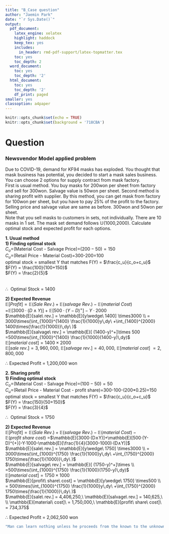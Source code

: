 ```yaml
---
title: "B_Case question"
author: "Jaemin Park"
date: "`r Sys.Date()`"
output:
  pdf_document:
    latex_engine: xelatex
    highlight: haddock
    keep_tex: yes
    includes:
      in_header: rmd-pdf-support/latex-topmatter.tex
    toc: yes
    toc_depth: 2
  word_document:
    toc: yes
    toc_depth: '2'
  html_document:
    toc: yes
    toc_depth: '2'
    df_print: paged
smaller: yes
classoption: a4paper
---
```

\newpage

```r
knitr::opts_chunk$set(echo = TRUE)
knitr::opts_chunk$set(background = '718CBA')  
```

# Question
### Newsvendor Model applied problem

Due to COVID-19, demand for KF94 masks has exploded. You thought that mask business has potential, you decided to start a mask sales business.\
You can choose 2 options for supply contract from mask factory.\
First is usual method. You buy masks for 200won per sheet from factory and sell for 300won. Salvage value is 50won per sheet. Second method is sharing profit with supplier. By this method, you can get mask from factory for 100won per sheet, but you have to pay 25% of the profit to the factory. Selling price and salvage value are same as before. 300won and 50won per sheet.\
Note that you sell masks to customers in sets, not individually. There are 10 masks in 1 set. The mask set demand follows $\mathbb{U}$(1000,2000). Calculate optimal stock and expected profit for each options.

**1. Usual method**\
$\textbf{1) Finding optimal stock}$\
$C_o$=(Material Cost - Salvage Price)=$(200-50)=150$\
$C_u$=(Retail Price - Material Cost)=300-200=100\
optimal stock = smallest Y that matches F(Y) = $\frac{c_u}{c_o+c_u}$\
$F(Y) = \frac{100}{100+150}$\
$F(Y) = \frac{2}{5}$\
\normalsize
\begin{equation*}
  f(x) =
  \begin{cases}
        \frac{1}{1000} & \text{when $1000 \leq\ x\ \leq\ 2000$} \\
        0           & \text{otherwise} 
  \end{cases}
\end{equation*}\
\begin{equation*}
  F(x) =
  \begin{cases}
        0           & \text{when $x\ \leq 1000$}\\
        \frac{x}{1000} -1 & \text{when $1000 \leq\ x\ \leq\ 2000$} \\
        1           & \text{when $x\ \geq 2000$} 
  \end{cases}
\end{equation*}\
$\therefore\ $ Optimal Stock = 1400\

$\textbf{2) Expected Revenue}$\
$\mathbb{E}[Profit]=\mathbb{E}(Sale\ Rev.)+\mathbb{E}(salvage\ Rev.)-\mathbb{E}(material\ Cost)$\
=$\mathbb{E}[3000·(D∧Y)]+\mathbb{E}[500·(Y-D)^{+}]-Y·2000$\
$\mathbb{E}[sale\ rev.] = \mathbb{E}[y\wedge\ 1400] \times3000 \\ = 3000\times(\int_{1000}^{1400} \frac{1}{1000}y\,dy\ +\int_{1400}^{2000} 1400\times{\frac{1}{1000}}\,dy\ )$\
$\mathbb{E}[salvage\ rev.] = \mathbb{E}[ (1400-y)^+]\times 500 =500\times(\int_{1000}^{1400} \frac{1}{1000}(1400-y)\,dy)$\
$\mathbb{E}[material\ cost] = 1400 \times 2000$\
$\mathbb{E}[sale\ rev.] = 3,960,000,\ \mathbb{E}[salvage\ rev.] = 40,000,\ \mathbb{E}[material\ cost]\ = 2,800,000$\

$\therefore$ Expected Profit = 1,200,000 won

**2. Sharing profit**\
$\textbf{1) Finding optimal stock}$\
$C_o$=(Material Cost - Salvage Price)=$(100-50)=50$\
$C_u$=(Retail Price - Material Cost - profit share)=300-100-(200*0.25)=150\
optimal stock = smallest Y that matches F(Y) = $\frac{c_u}{c_o+c_u}$\
$F(Y) = \frac{150}{50+150}$\
$F(Y) = \frac{3}{4}$\

$\therefore\ $ Optimal Stock = 1750\

$\textbf{2) Expected Revenue}$\
$\mathbb{E}[Profit]=\mathbb{E}(Sale\ Rev.)+\mathbb{E}(salvage\ Rev.)-\mathbb{E}(material\ Cost) - \mathbb{E}(profit\ share\ cost)$
=$\mathbb{E}[3000·(D∧Y)]+\mathbb{E}[500·(Y-D)^{+}]-Y·1000-\mathbb{E}[\frac{1}{4}(3000-1000)·(D∧Y)]$\
$\mathbb{E}[sale\ rev.] = \mathbb{E}[y\wedge\ 1750] \times3000 \\ = 3000\times(\int_{1000}^{1750} \frac{1}{1000}y\,dy\ +\int_{1750}^{2000} 1750\times{\frac{1}{1000}}\,dy\ )$\
$\mathbb{E}[salvage\ rev.] = \mathbb{E}[ (1750-y)^+]\times \\ =500\times(\int_{1000}^{1750} \frac{1}{1000}(1750-y)\,dy)$\
$\mathbb{E}[material\ cost] = 1750 \times 1000$\
$\mathbb{E}[profit\ share\ cost] = \mathbb{E}[y\wedge\ 1750] \times500 \\ = 500\times(\int_{1000}^{1750} \frac{1}{1000}y\,dy\ +\int_{1750}^{2000} 1750\times{\frac{1}{1000}}\,dy\ )$\
$\mathbb{E}[sale\ rev.] = 4,406,250,\ \mathbb{E}[salvage\ rev.] = 140,625,\ \\ \mathbb{E}[material\ cost]\ = 1,750,000,\ \mathbb{E}[profit\ share\ cost]\ = 734,375$\

$\therefore$ Expected Profit = 2,062,500 won









\newpage

```r
"Man can learn nothing unless he proceeds from the known to the unknown. - Claude Bernard"
```

